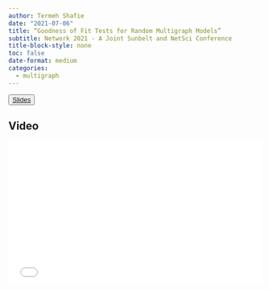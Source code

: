 ```yaml
---
author: Termeh Shafie
date: "2021-07-06"
title: “Goodness of Fit Tests for Random Multigraph Models”
subtitle: Network 2021 - A Joint Sunbelt and NetSci Conference
title-block-style: none
toc: false
date-format: medium
categories:
  - multigraph
---
```


<button type="button" class="btn btn-outline-success">
<a href="networks2021.pdf" target="_blank">Slides</a></button>

## Video

<div style="position: relative; padding-bottom: 56.25%; height: 0; overflow: hidden;">
  <iframe src="10338_shafie.mp4" style="position: absolute; top: 0; left: 0; width: 100%; height: 100%; border:0;" allowfullscreen="" title="YouTube Video"></iframe>
</div>
